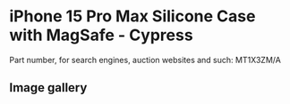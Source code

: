 
# iPhone 15 Pro Max Silicone Case with MagSafe - Cypress

Part number, for search engines, auction websites and such: MT1X3ZM/A

## Image gallery

<div style={{ width: "768px" }}>
  <GalleryComponent
    images={[
      {
        original: "/everysource/MT1X3.webp",
        thumbnail: "/everypreview/MT1X3.webp",
      },
      {
        original: "/everysource/MT1X3_AV1.webp",
        thumbnail: "/everypreview/MT1X3_AV1.webp",
      },
      {
        original: "/everysource/MT1X3_AV2.webp",
        thumbnail: "/everypreview/MT1X3_AV2.webp",
      },
      {
        original: "/everysource/MT1X3_AV3.webp",
        thumbnail: "/everypreview/MT1X3_AV3.webp",
      }
    ]}
  />
</div>